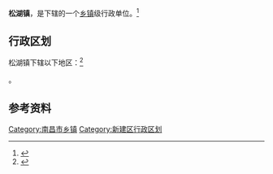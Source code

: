 {{中国乡级行政区|36/01/22/105/000}}

'''松湖镇'''，是{{PRC admin/fullname|36/01/22/105/000|3}}下辖的一个[[乡镇|乡镇]]级行政单位。<ref>{{PRC admin/ref sgc|{{PRC admin/parent|36/01/22/105/000}}}}</ref>

== 行政区划 ==

松湖镇下辖以下地区：<ref>{{PRC admin/ref sgc|36/01/22/105/000}}</ref>

{{PRC admin/children|36/01/22/105/000}}。

== 参考资料 ==

{{reflist}}

{{江西省南昌市新建县行政区划}}
{{江西行政区划小作品}}

[[Category:南昌市乡镇|Category:南昌市乡镇]]
[[Category:新建区行政区划|Category:新建区行政区划]]